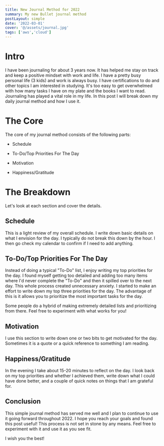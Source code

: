 ```yaml
---
title: New Journal Method for 2022
summary: My new Bullet journal method
postLayout: simple
date: '2022-03-01'
cover: '@/assets/journal.jpg'
tags: ['aws','cloud']
---
```

# Intro

I have been journaling for about 3 years now. It has helped me stay on track and keep a positive mindset with work and life. I have a pretty busy personal life (3 kids) and work is always busy. I have certifications to do and other topics I am interested in studying. It's too easy to get overwhelmed with how many tasks I have on my plate and the books I want to read. Journaling has played a vital role in my life. In this post I will break down my daily journal method and how I use it.

# The Core

The core of my journal method consists of the following parts:

* Schedule
    
* To-Do/Top Priorities For The Day
    
* Motivation
    
* Happiness/Gratitude
    

# The Breakdown

Let's look at each section and cover the details.

## Schedule

This is a light review of my overall schedule. I write down basic details on what I envision for the day. I typically do not break this down by the hour. I then go check my calendar to confirm if I need to add anything.

## To-Do/Top Priorities For The Day

Instead of doing a typical "To-Do" list, I enjoy writing my top priorities for the day. I found myself getting too detailed and adding too many items where I'd never complete the "To-Do" and then it spilled over to the next day. This whole process created unnecessary anxiety. I started to make an effort to write down my top three priorities for the day. The advantage of this is it allows you to prioritize the most important tasks for the day.

Some people do a hybrid of making extremely detailed lists and prioritizing from there. Feel free to experiment with what works for you!

## Motivation

I use this section to write down one or two bits to get motivated for the day. Sometimes it is a quote or a quick reference to something I am reading.

## Happiness/Gratitude

In the evening I take about 15-20 minutes to reflect on the day. I look back on my top priorities and whether I achieved them, write down what I could have done better, and a couple of quick notes on things that I am grateful for.

## Conclusion

This simple journal method has served me well and I plan to continue to use it going forward throughout 2022. I hope you reach your goals and found this post useful! This process is not set in stone by any means. Feel free to experiment with it and use it as you see fit.

I wish you the best!
